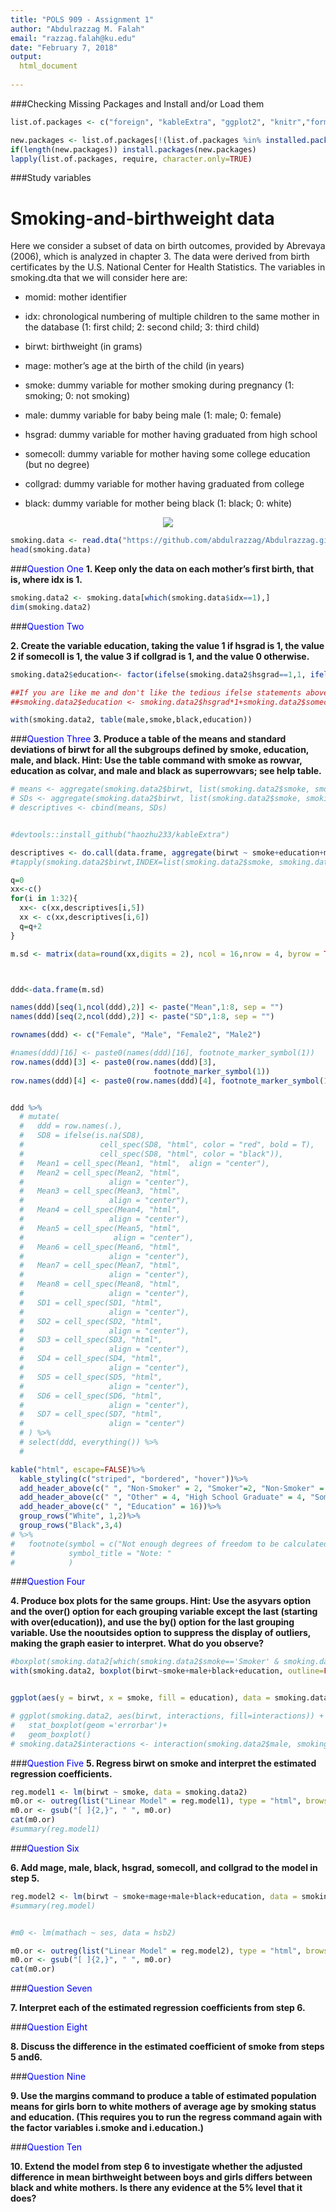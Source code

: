 ```yaml
---
title: "POLS 909 - Assignment 1"
author: "Abdulrazzag M. Falah"
email: "razzag.falah@ku.edu"
date: "February 7, 2018"
output:
  html_document 
    
---
```

###Checking Missing Packages and Install and/or Load them
```r
list.of.packages <- c("foreign", "kableExtra", "ggplot2", "knitr","formattable","dplyr", "rockchalk", "margins")

new.packages <- list.of.packages[!(list.of.packages %in% installed.packages()[,"Package"])]
if(length(new.packages)) install.packages(new.packages)
lapply(list.of.packages, require, character.only=TRUE)

```
###Study variables

# Smoking-and-birthweight data

Here we consider a subset of data on birth outcomes, provided by Abrevaya (2006), which is analyzed in chapter 3. The data were derived from birth certificates by the U.S. National Center for Health Statistics. The variables in smoking.dta that we will consider here are:

* momid: mother identifier

* idx: chronological numbering of multiple children to the same mother in the database (1: first child; 2: second child; 3: third child)

* birwt: birthweight (in grams)

* mage: mother's age at the birth of the child (in years)
* smoke: dummy variable for mother smoking during pregnancy (1: smoking; 0: not smoking)
* male: dummy variable for baby being male (1: male; 0: female)

* hsgrad: dummy variable for mother having graduated from high school

* somecoll: dummy variable for mother having some college education (but no degree)

* collgrad: dummy variable for mother having graduated from college

* black: dummy variable for mother being black (1: black; 0: white)

<center>
![](https://github.com/abdulrazzag/Abdulrazzag.github.io/raw/master/pic.png)
</center>





```r

smoking.data <- read.dta("https://github.com/abdulrazzag/Abdulrazzag.github.io/raw/master/smoking.dta")
head(smoking.data)

```
###<span style="color:blue">Question One</span>
**1. Keep only the data on each mother's first birth, that is, where idx is 1.**

```r
smoking.data2 <- smoking.data[which(smoking.data$idx==1),]
dim(smoking.data2)
```
###<span style="color:blue">Question Two</span>

**2. Create the variable education, taking the value 1 if hsgrad is 1, the value 2 if somecoll is 1, the value 3 if collgrad is 1, and the value 0 otherwise.**

```r
smoking.data2$education<- factor(ifelse(smoking.data2$hsgrad==1,1, ifelse(smoking.data2$somecoll==1, 2, ifelse(smoking.data2$collgrad==1,3,0))), labels=c("Other","HSGrad","SomeColl","ColGrad")) 

##If you are like me and don't like the tedious ifelse statements above, use this code instead:
##smoking.data2$education <- smoking.data2$hsgrad*1+smoking.data2$somecoll*2+smoking.data2$collgrad*3

with(smoking.data2, table(male,smoke,black,education))

```
###<span style="color:blue">Question Three</span>
**3. Produce a table of the means and standard deviations of birwt for all the subgroups defined by smoke, education, male, and black. Hint: Use the table command with smoke as rowvar, education as colvar, and male and black as superrowvars; see help table.**

```r
# means <- aggregate(smoking.data2$birwt, list(smoking.data2$smoke, smoking.data2$education, smoking.data2$male, smoking.data2$black),mean)
# SDs <- aggregate(smoking.data2$birwt, list(smoking.data2$smoke, smoking.data2$education, smoking.data2$male, smoking.data2$black),sd)
# descriptives <- cbind(means, SDs)


#devtools::install_github("haozhu233/kableExtra")

descriptives <- do.call(data.frame, aggregate(birwt ~ smoke+education+male+black, data = smoking.data2, FUN = function(x) c(mn = mean(x), sd = sd(x))))
#tapply(smoking.data2$birwt,INDEX=list(smoking.data2$smoke, smoking.data2$education, smoking.data2$male, smoking.data2$black), FUN=mean)

q=0
xx<-c()
for(i in 1:32){
  xx<- c(xx,descriptives[i,5])
  xx <- c(xx,descriptives[i,6])
  q=q+2
}

m.sd <- matrix(data=round(xx,digits = 2), ncol = 16,nrow = 4, byrow = TRUE)



ddd<-data.frame(m.sd)

names(ddd)[seq(1,ncol(ddd),2)] <- paste("Mean",1:8, sep = "")
names(ddd)[seq(2,ncol(ddd),2)] <- paste("SD",1:8, sep = "")

rownames(ddd) <- c("Female", "Male", "Female2", "Male2")

#names(ddd)[16] <- paste0(names(ddd)[16], footnote_marker_symbol(1))
row.names(ddd)[3] <- paste0(row.names(ddd)[3],
                                footnote_marker_symbol(1))
row.names(ddd)[4] <- paste0(row.names(ddd)[4], footnote_marker_symbol(1))


ddd %>%
  # mutate(
  #   ddd = row.names(.),
  #   SD8 = ifelse(is.na(SD8),
  #                 cell_spec(SD8, "html", color = "red", bold = T),
  #                 cell_spec(SD8, "html", color = "black")),
  #   Mean1 = cell_spec(Mean1, "html",  align = "center"),
  #   Mean2 = cell_spec(Mean2, "html",  
  #                   align = "center"),
  #   Mean3 = cell_spec(Mean3, "html", 
  #                   align = "center"),
  #   Mean4 = cell_spec(Mean4, "html", 
  #                   align = "center"),
  #   Mean5 = cell_spec(Mean5, "html", 
  #                    align = "center"),
  #   Mean6 = cell_spec(Mean6, "html", 
  #                   align = "center"),
  #   Mean7 = cell_spec(Mean7, "html", 
  #                   align = "center"),
  #   Mean8 = cell_spec(Mean8, "html", 
  #                   align = "center"),
  #   SD1 = cell_spec(SD1, "html", 
  #                   align = "center"),
  #   SD2 = cell_spec(SD2, "html", 
  #                   align = "center"),
  #   SD3 = cell_spec(SD3, "html", 
  #                   align = "center"),
  #   SD4 = cell_spec(SD4, "html", 
  #                   align = "center"),
  #   SD5 = cell_spec(SD5, "html", 
  #                   align = "center"),
  #   SD6 = cell_spec(SD6, "html", 
  #                   align = "center"),
  #   SD7 = cell_spec(SD7, "html", 
  #                   align = "center")
  # ) %>%
  # select(ddd, everything()) %>%
  # 

kable("html", escape=FALSE)%>%
  kable_styling(c("striped", "bordered", "hover"))%>%
  add_header_above(c(" ", "Non-Smoker" = 2, "Smoker"=2, "Non-Smoker" = 2, "Smoker"=2,"Non-Smoker" = 2, "Smoker"=2,"Non-Smoker" = 2, "Smoker"=2))%>%
  add_header_above(c(" ", "Other" = 4, "High School Graduate" = 4, "Some Collge" = 4, "College Graduate"=4)) %>%
  add_header_above(c(" ", "Education" = 16))%>%
  group_rows("White", 1,2)%>%
  group_rows("Black",3,4) 
# %>%
#   footnote(symbol = c("Not enough degrees of freedom to be calculated."),
#            symbol_title = "Note: "
#            )

```


###<span style="color:blue">Question Four</span>

**4. Produce box plots for the same groups. Hint: Use the asyvars option and the over() option for each grouping variable except the last (starting with over(education)), and use the by() option for the last grouping variable. Use the nooutsides option to suppress the display of outliers, making the graph easier to interpret. What do you observe?**

```r
#boxplot(smoking.data2[which(smoking.data2$smoke=='Smoker' & smoking.data2$male=='Female' & smoking.data2$black=='White'),9])
with(smoking.data2, boxplot(birwt~smoke+male+black+education, outline=FALSE, col = ifelse(smoking.data2$education == 0, "violet", ifelse(smoking.data2$education == 1, "yellow1", ifelse(smoking.data2$education == 2,"skyblue","orange1")))))


ggplot(aes(y = birwt, x = smoke, fill = education), data = smoking.data2) + geom_boxplot(outlier.color = NA)+ facet_wrap(~black+male)

# ggplot(smoking.data2, aes(birwt, interactions, fill=interactions)) +
#   stat_boxplot(geom ='errorbar')+
#   geom_boxplot()
# smoking.data2$interactions <- interaction(smoking.data2$male, smoking.data2$black, smoking.data2$smoke, smoking.data2$education)

```

###<span style="color:blue">Question Five</span>
**5. Regress birwt on smoke and interpret the estimated regression coefficients.**

```r
reg.model1 <- lm(birwt ~ smoke, data = smoking.data2)
m0.or <- outreg(list("Linear Model" = reg.model1), type = "html", browse  = FALSE)
m0.or <- gsub("[ ]{2,}", " ", m0.or)
cat(m0.or)
#summary(reg.model1)

```

###<span style="color:blue">Question Six</span>

**6. Add mage, male, black, hsgrad, somecoll, and collgrad to the model in step 5.**

```r

reg.model2 <- lm(birwt ~ smoke+mage+male+black+education, data = smoking.data2)
#summary(reg.model)


#m0 <- lm(mathach ~ ses, data = hsb2)

m0.or <- outreg(list("Linear Model" = reg.model2), type = "html", browse  = FALSE)
m0.or <- gsub("[ ]{2,}", " ", m0.or)
cat(m0.or)
```

###<span style="color:blue">Question Seven</span>

**7. Interpret each of the estimated regression coefficients from step 6.**



###<span style="color:blue">Question Eight</span>

**8. Discuss the difference in the estimated coefficient of smoke from steps 5 and6.**

###<span style="color:blue">Question Nine</span>

**9. Use the margins command to produce a table of estimated population means for girls born to white mothers of average age by smoking status and education. (This requires you to run the regress command again with the factor variables i.smoke and i.education.)**



###<span style="color:blue">Question Ten</span>

**10. Extend the model from step 6 to investigate whether the adjusted difference in mean birthweight between boys and girls differs between black and white mothers. Is there any evidence at the 5% level that it does?**




